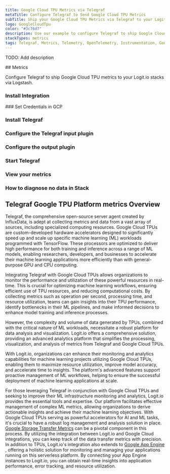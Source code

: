 ```yaml
---
title: Google Cloud TPU Metrics via Telegraf
metaTitle: Configure Telegraf to Send Google Cloud TPU Metrics
subTitle: Ship your Google Cloud TPU Metrics via Telegraf to your Logit.io Stack
logo: GoogleCloudTpu
color: "#3c76d7"
description: Use our example to configure Telegraf to ship Google Cloud TPU metrics to Logit.io. Configure Telegraf to send Google Cloud TPU metrics to Logstash or Elastic.
stackTypes: metrics
tags: Telegraf, Metrics, Telemetry, OpenTelemetry, Instrumentation, Google Cloud TPU, Tensor Processing Unit, Tpu
---
```


TODO: Add description

<Steps>
  ## Metrics

  Configure Telegraf to ship Google Cloud TPU metrics to your Logit.io stacks via Logstash.
  
  ### Install Integration
  <InstallIntegration/>
  ### Set Credentials in GCP

  <SetGCPCredentials intro="Google Cloud TPU is a specialized hardware accelerator provided by Google Cloud that is designed to accelerate machine learning workloads. TPUs are specifically optimized for deep learning tasks and offer high performance and energy efficiency, enabling organizations to train and run machine learning models at scale."/>
  
  ### Install Telegraf

  <InstallTelegraf />

  ### Configure the Telegraf input plugin

  <TelegrafStackDriverInput metric_type="tpu.googleapis.com"/>

  ### Configure the output plugin

  <TelegrafOutputPlugin />

  ### Start Telegraf

  <StartTelegraf />

  ### View your metrics
  <LaunchStack stackType="metrics" source="Google_Cloud_TPU_Metrics_via_Telegraf" utmMedium="metrics" utmCampaign="telegraf-GoogleTpu-metrics" />

  ### How to diagnose no data in Stack

  <DiagnoseNoData />
</Steps>

## Telegraf Google TPU Platform metrics Overview

Telegraf, the comprehensive open-source server agent created by InfluxData, is adept at collecting metrics 
and data from a vast array of sources, including specialized computing resources. Google Cloud TPUs are 
custom-developed hardware accelerators designed to significantly speed up and scale up specific machine 
learning (ML) workloads programmed with TensorFlow. These processors are optimized to deliver high 
performance for both training and inference across a range of ML models, enabling researchers, developers, 
and businesses to accelerate their machine learning applications more efficiently than with general-purpose GPU and CPU computing.

Integrating Telegraf with Google Cloud TPUs allows organizations to monitor the performance and utilization 
of these powerful resources in real-time. This is crucial for optimizing machine learning workflows, 
ensuring efficient use of TPU resources, and reducing computational costs. By collecting metrics such as 
operation per second, processing time, and resource utilization, teams can gain insights into their TPU 
performance, identify bottlenecks in their ML pipelines, and make informed decisions to enhance model 
training and inference processes.

However, the complexity and volume of data generated by TPUs, combined with the critical nature of 
ML workloads, necessitate a robust platform for data analysis and visualization. Logit.io offers a 
comprehensive solution, providing an advanced analytics platform that simplifies the processing, 
visualization, and analysis of metrics from Telegraf and Google Cloud TPUs. 

With Logit.io, organizations can enhance their monitoring and analytics capabilities for machine 
learning projects utilizing Google Cloud TPUs, enabling them to maximize resource utilization, 
improve model accuracy, and accelerate time to insights. The platform's advanced features support 
proactive management of ML workflows, helping to ensure the successful deployment of machine learning applications at scale.

For those leveraging Telegraf in conjunction with Google Cloud TPUs and seeking to improve their 
ML infrastructure monitoring and analytics, Logit.io provides the essential tools and expertise. 
Our platform facilitates effective management of complex ML metrics, allowing organizations to 
derive actionable insights and achieve their machine learning objectives.  With Google Cloud TPUs 
serving as powerful accelerators for AI and ML tasks, it's crucial to have a robust log management 
and analysis solution in place. 
[Google Storage Transfer Metrics](/integrations/infrastructure-metrics/google-cloud/storage-transfer-telegraf-metrics) 
can be a pivotal component in this process. By utilizing the integration between Logit.io and 
Google Cloud integrations, you can keep track of the data transfer metrics with precision. 
In addition to TPUs, Logit.io's integration also extends to [Google App Engine](/integrations/infrastructure-metrics/google-cloud/app-engine-telegraf-metrics)
, offering a holistic solution for monitoring and managing your applications running on this 
serverless platform. By connecting your App Engine instances to Logit.io, you can obtain 
real-time insights into application performance, error tracking, and resource utilization.